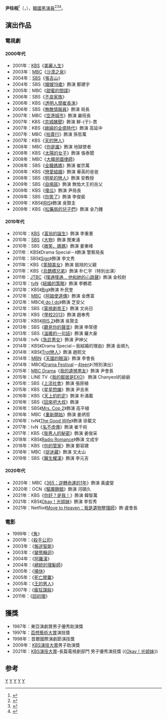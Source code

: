 {{藝人
|姓名 = 尹柱相
|類型 = 男演員
|圖片 = Yoon Joo-sang.jpg
|圖片尺寸 = 
|圖片簡介 = 
|本名 =
|外文名 = 윤주상
|外文 = ko
|羅馬拼音 = Yoon Joo-sang
|英文名 =
|暱稱 =
|其他藝名 = 
|國籍 = {{KOR}}
|出生日期 = {{birth_date_and_age|1949|6|25}}
|出生地點 = {{KOR}}[[京畿道|京畿道]][[楊平郡|楊平郡]]
|宗教信仰 = 
|語言 = [[韓語|韓語]]
|職業 = [[演員|演員]]
|教育程度 = 徐羅伐藝術大學 戲劇電影系
|出道作 = 《世代劇團》
|出道日期 = 1970年
|代表作 = 
|活躍年代 =
|唱片公司 = 
|經紀公司 = 
|相關團體 = 
|網站 = 
}}

'''尹柱相'''<ref>{{cite web|url=https://newslibrary.naver.com/viewer/index.nhn?articleId=1986122600209206004&editNo=2&printCount=1&publishDate=1986-12-26&officeId=00020&pageNo=6&printNo=20074&publishType=00020|title=연기상 尹柱相(윤주상)씨}}</ref>（{{lang-ko|윤주상}}，{{bd|1949年|6月25日}}），[[韓國|韓國]][[男演員|男演員]]<ref>{{cite web |title=Theater Folk Challenge Culture Minister |url=http://english.chosun.com/site/data/html_dir/2003/09/19/2003091961015.html |work=[[The_Chosun_Ilbo|The Chosun Ilbo]] |accessdate=2013-07-10 |date=19 September 2003 |deadurl=yes |archiveurl=https://archive.is/20130710070130/http://english.chosun.com/site/data/html_dir/2003/09/19/2003091961015.html |archivedate=2013年7月10日 }}</ref><ref>{{cite web|last=Han|first=Sang-hee|title=SBS Drama to Spotlight Working Moms|url=http://www.koreatimes.co.kr/www/news/art/2008/07/201_28383.html|work=[[The_Korea_Times|The Korea Times]]|accessdate=2013-07-10|date=29 July 2008|archive-date=2013-12-27|archive-url=https://web.archive.org/web/20131227074109/http://www.koreatimes.co.kr/www/news/art/2008/07/201_28383.html|dead-url=no}}</ref><ref>{{cite web|last=Oh|first=Jean|title=Fifth ''School'' series too close for comfort?|url=http://www.koreaherald.com/view.php?ud=20121129000695|work=[[The_Korea_Herald|The Korea Herald]]|accessdate=2013-07-10|date=29 November 2012|archive-date=2013-07-09|archive-url=https://web.archive.org/web/20130709151635/http://www.koreaherald.com/view.php?ud=20121129000695|dead-url=no}}</ref>。

== 演出作品 ==
=== 電視劇 ===
==== 2000年代 ====
{{div col}}
*2001年：[[韓國放送公社|KBS]]《[[美麗人生_(韓國電視劇)|美麗人生]]》
*2003年：[[文化廣播_(韓國)|MBC]]《[[沙漠之泉|沙漠之泉]]》
*2004年：[[SBS_(韓國)|SBS]]《[[張吉山|張吉山]]》
*2004年：SBS《[[嫂嫂19歲|嫂嫂19歲]]》飾演 鄭建宇
*2005年：MBC《[[甜蜜的間諜|甜蜜的間諜]]》
*2006年：SBS《[[不良家族|不良家族]]》
*2006年：KBS《[[透明人間崔長洙|透明人間崔長洙]]》
*2006年：SBS《[[無敵情報員|無敵情報員]]》飾演 局長
*2007年：MBC《[[空港城市|空港城市]]》飾演 嚴班長
*2007年：KBS《[[京城醜聞|京城醜聞]]》飾演 鮮-{于}-貫
*2007年：KBS《[[媳婦的全盛時代|媳婦的全盛時代]]》飾演 高延中
*2007年：MBC《[[拍賣行|拍賣行]]》飾演 孫哲萬
*2007年：KBS《[[天的戀人|天的戀人]]》
*2008年：MBC《[[你是誰_(2008年電視劇)|你是誰]]》飾演 地獄使者
*2008年：KBS《[[太陽的女子|太陽的女子]]》飾演 張泰聞
*2008年：MBC《[[大韓民國律師|大韓民國律師]]》
*2008年：SBS《[[全職媽媽|全職媽媽]]》飾演 崔宗萬
*2008年：KBS《[[戀愛結婚_(電視劇)|戀愛結婚]]》飾演 華英的爸爸
*2008年：SBS《[[明星的戀人|明星的戀人]]》飾演 安教授
*2009年：SBS《[[自鳴鼓|自鳴鼓]]》飾演 無恤大王的岳父
*2009年：KBS《[[傻瓜_(電視劇)|傻瓜]]》飾演 尹局長
*2009年：SBS《[[你笑了|你笑了]]》飾演 李俊裴
*2009年：KBS《[[IRIS_(電視劇)|IRIS]]》飾演 吳賢圭
*2009年：KBS《[[松藥局的兒子們|松藥局的兒子們]]》飾演 金乃鍾
{{div col end}}

==== 2010年代 ====
{{div col}}
*2010年：[[韓國放送公社|KBS]]《[[富翁的誕生|富翁的誕生]]》飾演 李重憲
*2010年：[[SBS_(韓國)|SBS]]《[[大物|大物]]》飾演 閔東浦
*2010年：SBS《[[微笑，媽媽|微笑，媽媽]]》飾演 姜東峰
*2011年：KBS《Drama Special－{{link-ko|特別搜查隊MSS|특별수사대 MSS}}》飾演 警察局長
*2011年：SBS《[[Sign_(韓國電視劇)|Sign]]》飾演 李文秀
*2011年：KBS《[[童顏美女|童顏美女]]》飾演 振旭的父親
*2011年：KBS《[[烏鵲橋兄弟|烏鵲橋兄弟]]》飾演 朴仁宇（特別出演）
*2011年：[[JTBC|JTBC]]《[[噗通噗通…_他和她的心跳聲|噗通噗通… 他和她的心跳聲]]》飾演 金校尉
*2012年：[[tvN|tvN]]《[[結婚的策略|結婚的策略]]》飾演 李鶴君
*2012年：KBS《[[Big|Big]]》飾演 朴民奎
*2012年：[[文化廣播_(韓國)|MBC]]《[[阿娘使道傳|阿娘使道傳]]》飾演 金應富
*2012年：MBC《[[I_do_I_do|I do I do]]》飾演 芝安父
*2012年：SBS《[[電視劇帝王|電視劇帝王]]》飾演 文尚日
*2012年：KBS《[[學校2013|學校2013]]》飾演 趙奉秀
*2013年：KBS《[[IRIS_2|IRIS 2]]》飾演 吳賢圭
*2013年：SBS《[[聽見你的聲音|聽見你的聲音]]》飾演 申常德
*2013年：SBS《[[溫暖的一句話|溫暖的一句話]]》飾演 羅大豪
*2014年：tvN《[[急診男女|急診男女]]》飾演 尹神父
*2014年：KBS《Drama Special－我結婚的理由》飾演 金順九
*2014年：KBS《[[Trot戀人|Trot戀人]]》飾演 趙熙文
*2014年：[[MBN|MBN]]《[[天國的眼淚|天國的眼淚]]》飾演 李會長
*2014年：MBC《[[Drama_Festival|Drama Festival]]－[[Drama_Festival#第二季|4teen]]》（特別演出）
*2015年：[[MBC_Plus_Media|MBC Drama]]《[[我的遺憾男友|我的遺憾男友]]》飾演 尹會長
*2015年：LINE TV《[[我的鄰居是EXO|我的鄰居是EXO]]》 飾演 Chanyeol的爺爺
*2015年：SBS《[[上流社會_(電視劇)|上流社會]]》飾演 張原植
*2015年：KBS《[[星星閃爍|星星閃爍]]》飾演 尹吉來
*2016年：KBS《[[天上的約定|天上的約定]]》飾演 朴滿載
*2016年：SBS《[[回來吧大叔|回來吧大叔]]》飾演 
*2016年：SBS《[[Mrs._Cop_2|Mrs. Cop 2]]》飾演 高平植
*2016年：MBC《[[重新開始_(電視劇)|重新開始]]》飾演 姜炳哲
*2016年：tvN《[[法妻當自強|The Good Wife]]》飾演 徐載文
*2017年：tvN《[[名不虛傳|名不虛傳]]》飾演 崔千術
*2017年：KBS《[[我男人的秘密|我男人的秘密]]》飾演 姜俊采
*2018年：KBS《[[Radio_Romance|Radio Romance]]》飾演 文成宇
*2018年：KBS《[[你的管家|你的管家]]》飾演 鄭容建
*2018年：MBC《[[捉迷藏_(韓國電視劇)|捉迷藏]]》飾演 文太山
*2019年：SBS《[[醫生耀漢|醫生耀漢]]》飾演 李元吉

{{div col end}}

==== 2020年代 ====
{{div col}}
*2020年：MBC《[[365：逆轉命運的1年|365：逆轉命運的1年]]》飾演 黃盧燮
*2020年：OCN《[[驅魔麵館|驅魔麵館]]》飾演 河碩久
*2021年：KBS《[[你好？是我！|你好？是我！]]》飾演 韓智萬
*2021年：KBS《[[Okay！光姐妹|Okay！光姐妹]]》飾演 李哲秀
*2021年：Netflix《[[Move_to_Heaven：我是遺物整理師|Move to Heaven：我是遺物整理師]]》飾 盧會長
{{div col end}}

=== 電影 ===
*1999年：《[[魚_(電影)|魚]]》
*2001年：《[[殺手公司|殺手公司]]》
*2003年：《[[叛逆智能|叛逆智能]]》
*2003年：《[[變態輪迴|變態輪迴]]》
*2004年：《[[阿羅漢_(電影)|阿羅漢]]》
*2004年：《[[總統的理髮師|總統的理髮師]]》
*2005年：《[[捕快_(韓國電影)|捕快]]》
*2005年：《[[死亡膠囊|死亡膠囊]]》
*2005年：《[[王的男人|王的男人]]》
*2007年：《[[瘋狂謀殺|瘋狂謀殺]]》
*2011年：《[[回初理|回初理]]》
== 獲獎 ==
*1987年：東亞演劇賞男子優秀助演獎
*1997年：[[百想藝術大賞|百想藝術大賞]]演技獎
*1998年：首爾國際演劇節演技獎
*2009年：[[KBS演技大賞|KBS演技大賞]]男子助演獎
*2021年：[[KBS演技大賞|KBS演技大賞]]-長篇電視劇部門 男子優秀演技獎 (《[[Okay！光姐妹|Okay！光姐妹]]》)

==参考==
{{reflist}}
{{KBS學校系列}}
[[Category:韩國電視演員|Y]]
[[Category:韩國電影演員|Y]]
[[Category:京畿道出身人物|Y]]
[[Category:楊平郡出身人物|Y]]
[[Category:尹姓|Y]]